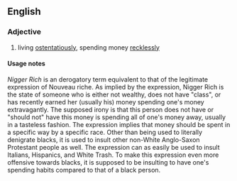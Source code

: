 ==English==
{{rfv}}

===Adjective===
{{en-adj|pos=[[nigger]] [[rich]]|-}}

# {{context|of a person}} living [[ostentatiously]], spending money [[recklessly]]

====Usage notes====
''Nigger Rich'' is an derogatory term equivalent to that of the legitimate expression of Nouveau riche. As implied by the expression, Nigger Rich is the state of someone who is either not wealthy, does not have "class", or has recently earned her (usually his) money spending one's money extravagantly. The supposed irony is that this person does not have or "should not" have this money is spending all of one's money away, usually in a tasteless fashion. The expression implies that money should be spent in a specific way by a specific race. Other than being used to literally denigrate blacks, it is used to insult other non-White Anglo-Saxon Protestant people as well. The expression can as easily be used to insult Italians, Hispanics, and White Trash. To make this expression even more offensive towards blacks, it is supposed to be insulting to have one's spending habits compared to that of a black person.